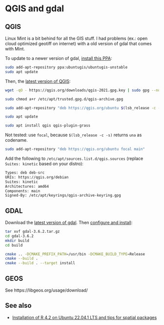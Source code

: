 # QGIS and gdal

## QGIS

Linux Mint is a bit behind for all the GIS stuff. I had problems (ex.: open cloud optimized geotiff on internet) with a old version of gdal that comes with Mint.

To update to a newer version of gdal, [install this PPA](https://launchpad.net/~ubuntugis/+archive/ubuntu/ubuntugis-unstable):

```bash
sudo add-apt-repository ppa:ubuntugis/ubuntugis-unstable
sudo apt update
```

Then, the [latest version of QGIS](https://qgis.org/en/site/forusers/alldownloads.html):

```bash
wget -qO - https://qgis.org/downloads/qgis-2021.gpg.key | sudo gpg --no-default-keyring --keyring gnupg-ring:/etc/apt/trusted.gpg.d/qgis-archive.gpg --import

sudo chmod a+r /etc/apt/trusted.gpg.d/qgis-archive.gpg

sudo add-apt-repository "deb https://qgis.org/ubuntu $(lsb_release -c -s) main"

sudo apt update

sudo apt install qgis qgis-plugin-grass
```

Not tested: use `focal`, because `$(lsb_release -c -s)` returns `una` as codename.

```bash
sudo add-apt-repository "deb https://qgis.org/ubuntu focal main"
```

Add the following to `/etc/apt/sources.list.d/qgis.sources` (replace `Suites: kinetic` based on your distro):

```bash
Types: deb deb-src
URIs: https://qgis.org/debian
Suites: kinetic
Architectures: amd64
Components: main
Signed-By: /etc/apt/keyrings/qgis-archive-keyring.gpg
```

## GDAL

Download the [latest version of gdal](https://gdal.org/download.html). Then [configure and install](https://gdal.org/build_hints.html#build-hints):

```bash
tar xvf gdal-3.6.2.tar.gz
cd gdal-3.6.2
mkdir build
cd build

cmake .. -DCMAKE_PREFIX_PATH=/usr/bin -DCMAKE_BUILD_TYPE=Release
cmake --build .
cmake --build . --target install
```

## GEOS

See https://libgeos.org/usage/download/

## See also

- [Installation of R 4.2 on Ubuntu 22.04.1 LTS and tips for spatial packages](https://rtask.thinkr.fr/installation-of-r-4-2-on-ubuntu-22-04-lts-and-tips-for-spatial-packages/)
